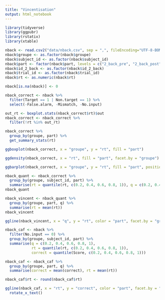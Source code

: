```yaml
---
title: "Vincentisation"
output: html_notebook
---
```



```r
library(tidyverse)
library(ggpubr)
library(rstatix)
library(xtable)

nback <- read.csv2("data/nback.csv", sep = ",", fileEncoding="UTF-8-BOM")
nback$groupe <- as.factor(nback$groupe)
nback$subject_id <- as.factor(nback$subject_id)
nback$part <- factor(nback$part, levels = c("2_back_pre", "2_back_post"))
nback$id_2_back <- as.factor(nback$id_2_back)
nback$trial_id <- as.factor(nback$trial_id)
nback$rt <- as.numeric(nback$rt)

nback[is.na(nback)] <- 0

nback_correct <- nback %>%
  filter(Target == 1 | Non.target == 1) %>%
  select(-False.alarm, -Mismatch, -No.input)

out_rt <- boxplot.stats(nback_correct$rt)$out
nback_correct <- nback_correct %>%
  filter(!rt %in% out_rt)

nback_correct %>%
  group_by(groupe, part) %>%
  get_summary_stats(rt)

```

```r

ggboxplot(nback_correct, x = "groupe", y = "rt", fill = "part")

```

```r
ggdensity(nback_correct, x = "rt", fill = "part", facet.by = "groupe")
```

```r
ggbarplot(nback_correct, x = "groupe", y = "rt", fill = "part", position = position_dodge(0.8), add = "mean_sd")
```

```r
nback_quant <- nback_correct %>%
  group_by(groupe, subject_id, part) %>%
  summarise(rt = quantile(rt, c(0.2, 0.4, 0.6, 0.8, 1)), q = c(0.2, 0.4, 0.6, 0.8, 1))
nback_quant
```

```r
nback_vincent <- nback_quant %>%
  group_by(groupe, part, q) %>%
  summarise(rt = mean(rt))
nback_vincent
```

```r
ggline(nback_vincent, x = "q", y = "rt", color = "part", facet.by = "groupe")
```

```r
nback_caf <- nback %>%
  filter(No.input == 0) %>%
  group_by(groupe, subject_id, part) %>%
  summarise(q = c(0.2, 0.4, 0.6, 0.8, 1),
            rt = quantile(rt, c(0.2, 0.4, 0.6, 0.8, 1)), 
            correct = quantile(Score, c(0.2, 0.4, 0.6, 0.8, 1)))

nback_caf <- nback_caf %>%
  group_by(groupe, part, q) %>%
  summarise(correct = mean(correct), rt = mean(rt))

nback_caf$rt <- round(nback_caf$rt)

ggline(nback_caf, x = "rt", y = "correct", color = "part", facet.by = "groupe") +
  rotate_x_text()

```

```r

```












